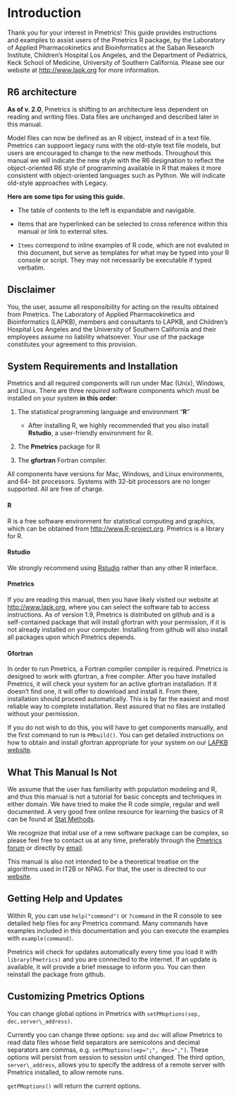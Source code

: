# Introduction 

Thank you for your interest in Pmetrics! This guide provides
instructions and examples to assist users of the Pmetrics R package, by
the Laboratory of Applied Pharmacokinetics and Bioinformatics at the
Saban Research Institute, Children's Hospital Los Angeles, and the
Department of Pediatrics, Keck School of Medicine, University of
Southern California. Please see our website at
[[http://www.lapk.org]{.underline}](http://www.lapk.org) for more
information.

## R6 architecture

**As of v. 2.0**, Pmetrics is shifting to an architecture less dependent on
reading and writing files. Data files are unchanged and described later in
this manual.

Model files can now be defined as an R object, instead of in a text file. 
Pmetrics can suppoort legacy runs with the old-style text file models, but
users are encouraged to change to the new methods. Throughout this manual we
will indicate the new style with the <span class="r6">R6</span> designation to reflect the
object-oriented R6 style of programming available in R that makes it more
consistent with object-oriented languages such as Python. We will indicate
old-style approaches with <span class="legacy">Legacy</span>.


**Here are some tips for using this guide.**

* The table of contents to the left is expandable and navigable.

* Items that are hyperlinked can be selected to cross reference
within this manual or link to external sites.

* `Items` correspond to inline examples of R code, which are not evaluted
in this document, but serve as templates for what may be typed into your 
R console or script. They may not necessarily be executable if typed verbatim.

## Disclaimer

You, the user, assume all responsibility for acting on the results
obtained from Pmetrics. The Laboratory of Applied Pharmacokinetics and
Bioinformatics (LAPKB), members and consultants to LAPKB, and Children's
Hospital Los Angeles and the University of Southern California and their
employees assume no liability whatsoever. Your use of the package
constitutes your agreement to this provision.

## System Requirements and Installation


Pmetrics and all required components will run under Mac (Unix), Windows,
and Linux. There are three *required* software components
which must be installed on your system **in this order**:

1.  The statistical programming language and environment "**R**"
    + After installing R, we highly recommended that you also install
**Rstudio**, a user-friendly environment for R.

2.  The **Pmetrics** package for R

3.  The **gfortran** Fortran compiler.

 
All components have versions for Mac, Windows, and Linux environments,
and 64- bit processors. Systems with 32-bit processors are no longer
supported. All are free of charge.

#### R

R is a free software environment for statistical computing and graphics,
which can be obtained from
[[http://www.R-project.org]{.underline}](http://www.R-project.org).
Pmetrics is a library for R.

#### Rstudio

We strongly recommend using [Rstudio](http://rstudio.org/) rather than any
other R interface.

#### Pmetrics

If you are reading this manual, then you have likely visited our website
at [[http://www.lapk.org]{.underline}](http://www.lapk.org), where you
can select the software tab to access instructions. 
As of version 1.9, Pmetrics is distributed on github and is a self-contained
package that will install gfortran with your permission, if it is not
already installed on your computer. Installing from github will also install
all packages upon which Pmetrics depends.


#### Gfortran

In order to run Pmetrics, a Fortran compiler compiler is required.
Pmetrics is designed to work with gfortran, a free compiler. After you
have installed Pmetrics, it will check your system for an active
gfortran installation. If it doesn't find one, it will offer to download
and install it. From there, installation should proceed automatically.
This is by far the easiest and most reliable way to complete
installation. Rest assured that no files are installed without your
permission.

If you do not wish to do this, you will have to get components manually,
and the first command to run is `PMbuild()`. You can get detailed
instructions on how to obtain and install gfortran appropriate for your
system on our [LAPKB website](http://www.lapk.org/Pmetrics_install_manual.php).

## What This Manual Is Not

We assume that the user has familiarity with population modeling and R,
and thus this manual is not a tutorial for basic concepts and techniques
in either domain. We have tried to make the R code simple, regular and
well documented. A very good free online resource for learning the
basics of R can be found at [Stat Methods](http://www.statmethods.net/index.html).

We recognize that initial use of a new software package can be complex,
so please feel free to contact us at any time, preferably through the
[Pmetrics forum](http:/www.lapk.org) or directly by [email](mailto:contact@lapk.org).

This manual is also not intended to be a theoretical treatise on the
algorithms used in IT2B or NPAG. For that, the user is directed to our
[website](http://www.lapk.org).

## Getting Help and Updates

<!--There is an active [LAPK forum](http://www.lapk.org) with all kinds
of useful tips and help with Pmetrics. Register and feel free to post! 
-->
Within R, you can  use
`help("command")` or `?command` in the R console to see detailed help files
for any Pmetrics command. Many commands have examples included in this
documentation and you can execute the examples with `example(command)`.

<!--You can also type `PMmanual()` to launch this manual from within Pmetrics 
as well as a catalogue of all Pmetrics functions. Finally, 
`PMnews()` will display the Pmetrics change log.
-->

Pmetrics will check for updates automatically every time you load it
with `library(Pmetrics)` and you are connected to the internet. 
If an update is available, it will provide a
brief message to inform you. You can then reinstall the package from github.

<!--When bugs arise in Pmetrics, you may see a start up message to inform you of 
the bug and a patch can be installed by the command `PMpatch()` if available. 
Note that patches must be reinstalled with this command every time you launch
Pmetrics, until the bug is corrected in the next version.
-->

<!--As of version 1.0.0 Pmetrics has graphical user interface (GUI)
capability for many functions. Using `PMcode("function")` will launch the
GUI in your default browser. While you are interacting with the GUI, R
is "listening" and no other activity is possible. The GUI is designed to
generate Pmetrics R code in response to your input in a friendly,
intuitive environment. That code can be copied and pasted into your
Pmetrics R script. You can also see live plot previews with the GUI. All
this is made possible with the 'shiny' package for R.


Currently, the following GUIs are available: `PMcode("run")` and
`PMcode("plot")`. 
--> 

## Customizing Pmetrics Options

You can change global options in Pmetrics with 
`setPMoptions(sep, dec,server\_address)`.

Currently you can change three options: `sep` and `dec` will allow Pmetrics
to read data files whose field separators are semicolons and decimal
separators are commas, e.g. `setPMoptions(sep=";", dec=",")`. These
options will persist from session to session until changed. The third
option, `server\_address`, allows you to specify the address of a remote
server with Pmetrics installed, to allow remote runs.

`getPMoptions()` will return the current options.